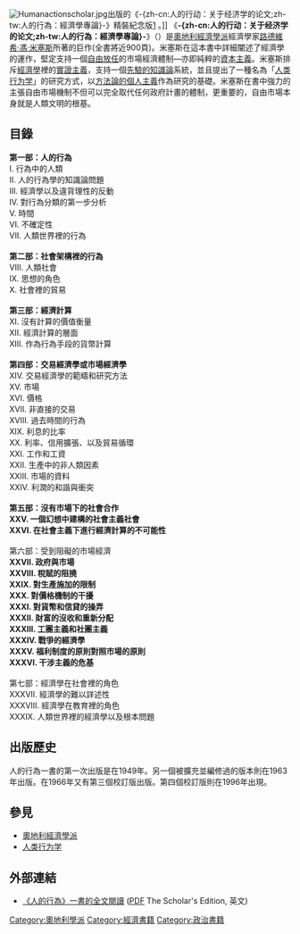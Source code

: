 {{Redirect2|人的行為|人對於環境及他人有所反應而表現出來的行為|人类行为学}}
[[File:Humanactionscholar.jpg|frame]]出版的《-{zh-cn:人的行动：关于经济学的论文;zh-tw:人的行為：經濟學專論}-》精裝紀念版[http://www.mises.org/humanaction.asp] {{Wayback|url=http://www.mises.org/humanaction.asp |date=20080517000516 }}。]]
{{noteTA
|1=zh-cn:人的行动;zh-tw:人的行為;
}}
《'''-{zh-cn:人的行动：关于经济学的论文;zh-tw:人的行為：經濟學專論}-'''》（{{lang-en|''Human Action: A Treatise on Economics''}}）是[[奧地利經濟學派|奧地利經濟學派]]經濟學家[[路德維希·馮·米塞斯|路德維希·馮·米塞斯]]所著的巨作(全書將近900頁)。米塞斯在這本書中詳細闡述了經濟學的運作，堅定支持一個[[自由放任|自由放任]]的市場經濟體制—亦即純粹的[[資本主義|資本主義]]。米塞斯排斥[[經濟學|經濟學]]裡的[[實證主義|實證主義]]，支持一個[[先驗|先驗的]][[知識論|知識論]]系統，並且提出了一種名為「[[人类行为学|人类行为学]]」的研究方式，以[[方法論的個人主義|方法論的個人主義]]作為研究的基礎。米塞斯在書中強力的主張自由市場機制不但可以完全取代任何政府計畫的體制，更重要的，自由市場本身就是人類文明的根基。

==目錄==
'''第一部：人的行為'''<br />
I. 行為中的人類<br />
II. 人的行為學的知識論問題<br />
III. 經濟學以及違背理性的反動<br />
IV. 對行為分類的第一步分析<br />
V. 時間<br />
VI. 不確定性<br />
VII. 人類世界裡的行為<br /><br />
'''第二部：社會架構裡的行為'''<br />
VIII. 人類社會<br />
IX. 思想的角色<br />
X. 社會裡的貿易<br /><br />
'''第三部：經濟計算'''<br />
XI. 沒有計算的價值衡量<br />
XII. 經濟計算的層面<br />
XIII. 作為行為手段的貨幣計算<br /><br />
'''第四部：交易經濟學或市場經濟學'''<br />
XIV. 交易經濟學的範疇和研究方法<br />
XV. 市場<br />
XVI. 價格<br />
XVII. 非直接的交易<br />
XVIII. 過去時間的行為<br />
XIX. 利息的比率<br />
XX. 利率、信用擴張、以及貿易循環<br />
XXI. 工作和工資<br />
XXII. 生產中的非人類因素<br />
XXIII. 市場的資料<br />
XXIV. 利潤的和諧與衝突<br /><br />
'''第五部：沒有市場下的社會合作<br />
XXV. 一個幻想中建構的社會主義社會<br />
XXVI. 在社會主義下進行經濟計算的不可能性<br /><br />
'''第六部：受到阻礙的市場經濟'''<br />
XXVII. 政府與市場<br />
XXVIII. 稅賦的阻撓<br />
XXIX. 對生產施加的限制<br />
XXX. 對價格機制的干擾<br />
XXXI. 對貨幣和信貸的操弄<br />
XXXII. 財富的沒收和重新分配<br />
XXXIII. 工團主義和社團主義<br />
XXXIV. 戰爭的經濟學<br />
XXXV. 福利制度的原則對照市場的原則<br />
XXXVI. 干涉主義的危基<br /><br />
'''第七部：經濟學在社會裡的角色<br />
XXXVII. 經濟學的難以詳述性<br />
XXXVIII. 經濟學在教育裡的角色<br />
XXXIX. 人類世界裡的經濟學以及根本問題<br />

==出版歷史==

人的行為一書的第一次出版是在1949年。另一個被擴充並編修過的版本則在1963年出版。在1966年又有第三個校訂版出版。第四個校訂版則在1996年出現。

==參見== 
*[[奧地利經濟學派|奧地利經濟學派]]
*[[人类行为学|人类行为学]]

==外部連結==
*[http://mises.org/document/3250/ 《人的行為》一書的全文閱讀] {{Wayback|url=http://mises.org/document/3250/ |date=20141108151536 }} ([http://library.mises.org/books/Ludwig%20von%20Mises/Human%20Action.pdf PDF] {{Wayback|url=http://library.mises.org/books/Ludwig%20von%20Mises/Human%20Action.pdf |date=20140914133056 }} The Scholar's Edition, 英文)

[[Category:奧地利學派|Category:奧地利學派]]
[[Category:經濟書籍|Category:經濟書籍]]
[[Category:政治書籍|Category:政治書籍]]